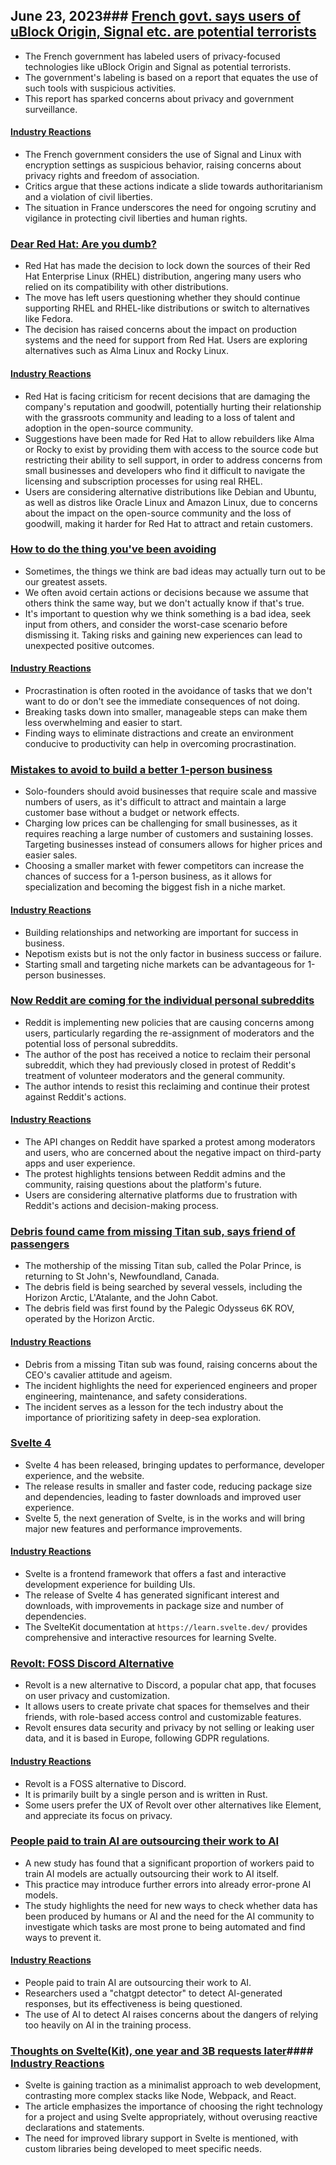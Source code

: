 

<CallToAction />

<Steps>

## June 23, 2023### [French govt. says users of uBlock Origin, Signal etc. are potential terrorists](https://www.laquadrature.net/en/2023/06/05/criminalization-of-encryption-the-8-december-case/)

- The French government has labeled users of privacy-focused technologies like uBlock Origin and Signal as potential terrorists.
- The government's labeling is based on a report that equates the use of such tools with suspicious activities.
- This report has sparked concerns about privacy and government surveillance.

#### [Industry Reactions](http://news.ycombinator.com/item?id=36428046)

- The French government considers the use of Signal and Linux with encryption settings as suspicious behavior, raising concerns about privacy rights and freedom of association.
- Critics argue that these actions indicate a slide towards authoritarianism and a violation of civil liberties.
- The situation in France underscores the need for ongoing scrutiny and vigilance in protecting civil liberties and human rights.

### [Dear Red Hat: Are you dumb?](https://www.jeffgeerling.com/blog/2023/dear-red-hat-are-you-dumb)

- Red Hat has made the decision to lock down the sources of their Red Hat Enterprise Linux (RHEL) distribution, angering many users who relied on its compatibility with other distributions.
- The move has left users questioning whether they should continue supporting RHEL and RHEL-like distributions or switch to alternatives like Fedora.
- The decision has raised concerns about the impact on production systems and the need for support from Red Hat. Users are exploring alternatives such as Alma Linux and Rocky Linux.

#### [Industry Reactions](http://news.ycombinator.com/item?id=36436786)

- Red Hat is facing criticism for recent decisions that are damaging the company's reputation and goodwill, potentially hurting their relationship with the grassroots community and leading to a loss of talent and adoption in the open-source community.
- Suggestions have been made for Red Hat to allow rebuilders like Alma or Rocky to exist by providing them with access to the source code but restricting their ability to sell support, in order to address concerns from small businesses and developers who find it difficult to navigate the licensing and subscription processes for using real RHEL.
- Users are considering alternative distributions like Debian and Ubuntu, as well as distros like Oracle Linux and Amazon Linux, due to concerns about the impact on the open-source community and the loss of goodwill, making it harder for Red Hat to attract and retain customers.

### [How to do the thing you've been avoiding](https://jasonfeifer.beehiiv.com/p/the-thing-that-seems-like-a-bad-idea-maybe-try-it)

- Sometimes, the things we think are bad ideas may actually turn out to be our greatest assets.
- We often avoid certain actions or decisions because we assume that others think the same way, but we don't actually know if that's true.
- It's important to question why we think something is a bad idea, seek input from others, and consider the worst-case scenario before dismissing it. Taking risks and gaining new experiences can lead to unexpected positive outcomes.

#### [Industry Reactions](http://news.ycombinator.com/item?id=36427849)

- Procrastination is often rooted in the avoidance of tasks that we don't want to do or don't see the immediate consequences of not doing.
- Breaking tasks down into smaller, manageable steps can make them less overwhelming and easier to start.
- Finding ways to eliminate distractions and create an environment conducive to productivity can help in overcoming procrastination.

### [Mistakes to avoid to build a better 1-person business](https://tinyempires.substack.com/p/4-mistakes-to-avoid-to-build-a-better)

- Solo-founders should avoid businesses that require scale and massive numbers of users, as it's difficult to attract and maintain a large customer base without a budget or network effects.
- Charging low prices can be challenging for small businesses, as it requires reaching a large number of customers and sustaining losses. Targeting businesses instead of consumers allows for higher prices and easier sales.
- Choosing a smaller market with fewer competitors can increase the chances of success for a 1-person business, as it allows for specialization and becoming the biggest fish in a niche market.

#### [Industry Reactions](http://news.ycombinator.com/item?id=36431268)

- Building relationships and networking are important for success in business.
- Nepotism exists but is not the only factor in business success or failure.
- Starting small and targeting niche markets can be advantageous for 1-person businesses.

### [Now Reddit are coming for the individual personal subreddits](https://toot.cat/@dredmorbius/110588848407336816)

- Reddit is implementing new policies that are causing concerns among users, particularly regarding the re-assignment of moderators and the potential loss of personal subreddits.
- The author of the post has received a notice to reclaim their personal subreddit, which they had previously closed in protest of Reddit's treatment of volunteer moderators and the general community.
- The author intends to resist this reclaiming and continue their protest against Reddit's actions.

#### [Industry Reactions](http://news.ycombinator.com/item?id=36434885)

- The API changes on Reddit have sparked a protest among moderators and users, who are concerned about the negative impact on third-party apps and user experience.
- The protest highlights tensions between Reddit admins and the community, raising questions about the platform's future.
- Users are considering alternative platforms due to frustration with Reddit's actions and decision-making process.

### [Debris found came from missing Titan sub, says friend of passengers](https://www.bbc.com/news/live/world-us-canada-65967464)

- The mothership of the missing Titan sub, called the Polar Prince, is returning to St John's, Newfoundland, Canada.
- The debris field is being searched by several vessels, including the Horizon Arctic, L'Atalante, and the John Cabot.
- The debris field was first found by the Palegic Odysseus 6K ROV, operated by the Horizon Arctic.

#### [Industry Reactions](http://news.ycombinator.com/item?id=36434173)

- Debris from a missing Titan sub was found, raising concerns about the CEO's cavalier attitude and ageism.
- The incident highlights the need for experienced engineers and proper engineering, maintenance, and safety considerations.
- The incident serves as a lesson for the tech industry about the importance of prioritizing safety in deep-sea exploration.

### [Svelte 4](https://svelte.dev/blog/svelte-4)

- Svelte 4 has been released, bringing updates to performance, developer experience, and the website.
- The release results in smaller and faster code, reducing package size and dependencies, leading to faster downloads and improved user experience.
- Svelte 5, the next generation of Svelte, is in the works and will bring major new features and performance improvements.

#### [Industry Reactions](http://news.ycombinator.com/item?id=36432272)

- Svelte is a frontend framework that offers a fast and interactive development experience for building UIs.
- The release of Svelte 4 has generated significant interest and downloads, with improvements in package size and number of dependencies.
- The SvelteKit documentation at `https://learn.svelte.dev/` provides comprehensive and interactive resources for learning Svelte.

### [Revolt: FOSS Discord Alternative](https://revolt.chat/)

- Revolt is a new alternative to Discord, a popular chat app, that focuses on user privacy and customization.
- It allows users to create private chat spaces for themselves and their friends, with role-based access control and customizable features.
- Revolt ensures data security and privacy by not selling or leaking user data, and it is based in Europe, following GDPR regulations.

#### [Industry Reactions](http://news.ycombinator.com/item?id=36433842)

- Revolt is a FOSS alternative to Discord.
- It is primarily built by a single person and is written in Rust.
- Some users prefer the UX of Revolt over other alternatives like Element, and appreciate its focus on privacy.

### [People paid to train AI are outsourcing their work to AI](https://www.technologyreview.com/2023/06/22/1075405/the-people-paid-to-train-ai-are-outsourcing-their-work-to-ai/)

- A new study has found that a significant proportion of workers paid to train AI models are actually outsourcing their work to AI itself.
- This practice may introduce further errors into already error-prone AI models.
- The study highlights the need for new ways to check whether data has been produced by humans or AI and the need for the AI community to investigate which tasks are most prone to being automated and find ways to prevent it.

#### [Industry Reactions](http://news.ycombinator.com/item?id=36432279)

- People paid to train AI are outsourcing their work to AI.
- Researchers used a "chatgpt detector" to detect AI-generated responses, but its effectiveness is being questioned.
- The use of AI to detect AI raises concerns about the dangers of relying too heavily on AI in the training process.

### [Thoughts on Svelte(Kit), one year and 3B requests later](https://claudioholanda.ch/en/blog/svelte-kit-after-3-billion-requests/)#### [Industry Reactions](http://news.ycombinator.com/item?id=36427583)

- Svelte is gaining traction as a minimalist approach to web development, contrasting more complex stacks like Node, Webpack, and React.
- The article emphasizes the importance of choosing the right technology for a project and using Svelte appropriately, without overusing reactive declarations and statements.
- The need for improved library support in Svelte is mentioned, with custom libraries being developed to meet specific needs.

</Steps>
